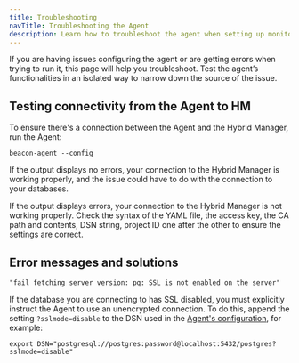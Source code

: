 ```yaml
---
title: Troubleshooting
navTitle: Troubleshooting the Agent
description: Learn how to troubleshoot the agent when setting up monitoring with Hybrid Manager.
---
```


If you are having issues configuring the agent or are getting errors when trying to run it, this page will help you troubleshoot. Test the agent’s functionalities in an isolated way to narrow down the source of the issue. 

## Testing connectivity from the Agent to HM

To ensure there's a connection between the Agent and the Hybrid Manager, run the Agent:

```
beacon-agent --config
```

If the output displays no errors, your connection to the Hybrid Manager is working properly, and the issue could have to do with the connection to your databases. 

If the output displays errors, your connection to the Hybrid Manager is not working properly. Check the syntax of the YAML file, the access key, the CA path and contents, DSN string, project ID one after the other to ensure the settings are correct. 

## Error messages and solutions

`"fail fetching server version: pq: SSL is not enabled on the server"`

If the database you are connecting to has SSL disabled, you must explicitly instruct the Agent to use an unencrypted connection. To do this, append the setting `?sslmode=disable` to the DSN used in the [Agent's configuration](../mon_with_agent/configure_agent), for example: 

```shell
export DSN="postgresql://postgres:password@localhost:5432/postgres?sslmode=disable"
```
